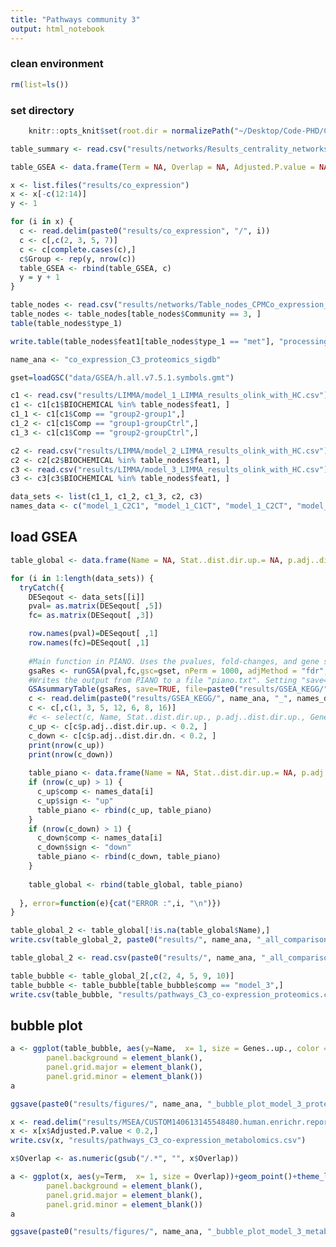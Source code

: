 ```yaml
---
title: "Pathways community 3"
output: html_notebook
---
```





### clean environment
```r
rm(list=ls())
```

### set directory
```r
    knitr::opts_knit$set(root.dir = normalizePath("~/Desktop/Code-PHD/COCOMO_txn/")) 
```


```r
table_summary <- read.csv("results/networks/Results_centrality_networks_CPMCo_expression_3_layers.csv")
```

```r
table_GSEA <- data.frame(Term = NA, Overlap = NA, Adjusted.P.value = NA, Genes = NA, Group = NA)

x <- list.files("results/co_expression")
x <- x[-c(12:14)]
y <- 1

for (i in x) {
  c <- read.delim(paste0("results/co_expression", "/", i))
  c <- c[,c(2, 3, 5, 7)]
  c <- c[complete.cases(c),]
  c$Group <- rep(y, nrow(c))
  table_GSEA <- rbind(table_GSEA, c)
  y = y + 1
}
```

```r
table_nodes <- read.csv("results/networks/Table_nodes_CPMCo_expression_3_layers.csv")
table_nodes <- table_nodes[table_nodes$Community == 3, ]
table(table_nodes$type_1)
```

```r
write.table(table_nodes$feat1[table_nodes$type_1 == "met"], "processing/com_3_metabolites.txt", quote = FALSE, row.names = FALSE)
```

```r
name_ana <- "co_expression_C3_proteomics_sigdb"
```

```r
gset=loadGSC("data/GSEA/h.all.v7.5.1.symbols.gmt")
```


```r
c1 <- read.csv("results/LIMMA/model_1_LIMMA_results_olink_with_HC.csv")
c1 <- c1[c1$BIOCHEMICAL %in% table_nodes$feat1, ]
c1_1 <- c1[c1$Comp == "group2-group1",]
c1_2 <- c1[c1$Comp == "group1-groupCtrl",]
c1_3 <- c1[c1$Comp == "group2-groupCtrl",]

c2 <- read.csv("results/LIMMA/model_2_LIMMA_results_olink_with_HC.csv")
c2 <- c2[c2$BIOCHEMICAL %in% table_nodes$feat1, ]
c3 <- read.csv("results/LIMMA/model_3_LIMMA_results_olink_with_HC.csv")
c3 <- c3[c3$BIOCHEMICAL %in% table_nodes$feat1, ]

data_sets <- list(c1_1, c1_2, c1_3, c2, c3)
names_data <- c("model_1_C2C1", "model_1_C1CT", "model_1_C2CT", "model_2", "model_3")
```

## load GSEA

```r
table_global <- data.frame(Name = NA, Stat..dist.dir.up.= NA, p.adj..dist.dir.up.= NA, Genes..up. = NA, Stat..dist.dir.dn.= NA, p.adj..dist.dir.dn.= NA, Genes..down. = NA, comp = NA, sign = NA)

for (i in 1:length(data_sets)) {
  tryCatch({
    DESeqout <- data_sets[[i]]
    pval= as.matrix(DESeqout[ ,5]) 
    fc= as.matrix(DESeqout[ ,3]) 

    row.names(pval)=DESeqout[ ,1]
    row.names(fc)=DESeqout[ ,1]
  
    #Main function in PIANO. Uses the pvalues, fold-changes, and gene sets. 
    gsaRes <- runGSA(pval,fc,gsc=gset, nPerm = 1000, adjMethod = "fdr", gsSizeLim=c(10,800))
    #Writes the output from PIANO to a file "piano.txt". Setting "save=FALSE" simply shows the result from PIANO
    GSAsummaryTable(gsaRes, save=TRUE, file=paste0("results/GSEA_KEGG/", name_ana, "_",names_data[i], "_2.txt"))
    c <- read.delim(paste0("results/GSEA_KEGG/", name_ana, "_", names_data[i], "_2.txt"))
    c <- c[,c(1, 3, 5, 12, 6, 8, 16)]
    #c <- select(c, Name, Stat..dist.dir.up., p.adj..dist.dir.up., Genes..up., Stat..dist.dir.dn., p.adj..dist.dir.dn., Genes..down.)
    c_up <- c[c$p.adj..dist.dir.up. < 0.2, ]
    c_down <- c[c$p.adj..dist.dir.dn. < 0.2, ]
    print(nrow(c_up))
    print(nrow(c_down))
    
    table_piano <- data.frame(Name = NA, Stat..dist.dir.up.= NA, p.adj..dist.dir.up.= NA, Genes..up. = NA, Stat..dist.dir.dn.= NA, p.adj..dist.dir.dn.= NA, Genes..down. = NA, comp = NA, sign = NA)
    if (nrow(c_up) > 1) {
      c_up$comp <- names_data[i]
      c_up$sign <- "up"
      table_piano <- rbind(c_up, table_piano)
    }
    if (nrow(c_down) > 1) {
      c_down$comp <- names_data[i]
      c_down$sign <- "down"
      table_piano <- rbind(c_down, table_piano)
    }
    
    table_global <- rbind(table_global, table_piano)
    
  }, error=function(e){cat("ERROR :",i, "\n")})
}
```

```r
table_global_2 <- table_global[!is.na(table_global$Name),]
write.csv(table_global_2, paste0("results/", name_ana, "_all_comparisons.csv"))
```

```r
table_global_2 <- read.csv(paste0("results/", name_ana, "_all_comparisons.csv"))
```

```r
table_bubble <- table_global_2[,c(2, 4, 5, 9, 10)]
table_bubble <- table_bubble[table_bubble$comp == "model_3",]
write.csv(table_bubble, "results/pathways_C3_co-expression_proteomics.csv")
```

## bubble plot
```r
a <- ggplot(table_bubble, aes(y=Name,  x= 1, size = Genes..up., color = sign, label = Name))+geom_point()+theme_light()+ labs(title="", x="", y="", fill="")+ theme(axis.text.x = element_blank(),
        panel.background = element_blank(),
        panel.grid.major = element_blank(), 
        panel.grid.minor = element_blank())
a

ggsave(paste0("results/figures/", name_ana, "_bubble_plot_model_3_proteins.pdf"), height = 4, width = 6)
```

```r
x <- read.delim("results/MSEA/CUSTOM140613145548480.human.enrichr.reports.txt")
x <- x[x$Adjusted.P.value < 0.2,]
write.csv(x, "results/pathways_C3_co-expression_metabolomics.csv")
```

```r
x$Overlap <- as.numeric(gsub("/.*", "", x$Overlap))
```

```r
a <- ggplot(x, aes(y=Term,  x= 1, size = Overlap))+geom_point()+theme_light()+ labs(title="", x="", y="", fill="")+ theme(axis.text.x = element_blank(),
        panel.background = element_blank(),
        panel.grid.major = element_blank(), 
        panel.grid.minor = element_blank())
a

ggsave(paste0("results/figures/", name_ana, "_bubble_plot_model_3_metabolites.pdf"), height = 4, width = 6)
```

